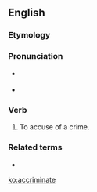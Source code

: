 ==English==

===Etymology===
{{prefix|ac|gloss1=to|criminate|gloss2=accuse|lang=en}}

===Pronunciation===
* {{a|RP}} {{IPA|/əˈkɹɪmɪneɪt/|lang=en}}
* {{audio|en-us-accriminate.ogg|Audio (US)|lang=en}}

===Verb===
{{en-verb|accriminat}}

# {{label|en|transitive|obsolete}} To accuse of a crime.

===Related terms===
* {{l|en|accrimination}}

[[ko:accriminate]]